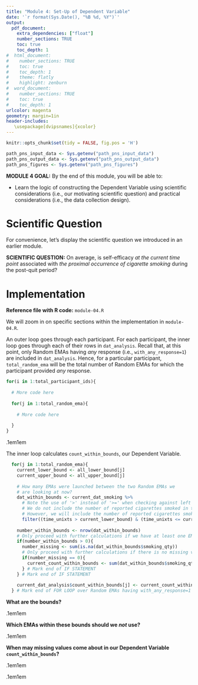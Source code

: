```yaml
---
title: "Module 4: Set-Up of Dependent Variable"
date: '`r format(Sys.Date(), "%B %d, %Y")`'
output: 
  pdf_document:
    extra_dependencies: ["float"]
    number_sections: TRUE
    toc: true
    toc_depth: 1
#  html_document:
#    number_sections: TRUE
#    toc: true
#    toc_depth: 1
#    theme: flatly
#    highlight: zenburn
#  word_document:
#    number_sections: TRUE
#    toc: true
#    toc_depth: 1
urlcolor: magenta
geometry: margin=1in
header-includes:
   \usepackage[dvipsnames]{xcolor} 
---
```


```r
knitr::opts_chunk$set(tidy = FALSE, fig.pos = 'H')
```

```r
path_pns_input_data <- Sys.getenv("path_pns_input_data")
path_pns_output_data <- Sys.getenv("path_pns_output_data")
path_pns_figures <- Sys.getenv("path_pns_figures")
```


\vspace{0.75cm}

**MODULE 4 GOAL:** By the end of this module, you will be able to:

* Learn the logic of constructing the Dependent Variable using scientific considerations (i.e., our motivating scientific question) and practical considerations (i.e., the data collection design).


#  Scientific Question

For convenience, let's display the scientific question we introduced in an earlier module.

**SCIENTIFIC QUESTION:** On average, is self-efficacy *at the current time point* associated with *the proximal occurrence of cigarette smoking* during the post-quit period?


# Implementation

**Reference file with R code:** `module-04.R`

We will zoom in on specific sections within the implementation in `module-04.R`.

An outer loop goes through each participant. For each participant, the inner loop goes through each of their rows in `dat_analysis`. Recall that, at this point, only Random EMAs having *any* response (i.e., `with_any_response=1`) are included in `dat_analysis`. Hence, for a particular participant, `total_random_ema` will be the total number of Random EMAs for which the participant provided *any* response.

```r
for(i in 1:total_participant_ids){
  
  # More code here
  
  for(j in 1:total_random_ema){
    
    # More code here
    
  }
}
```

\fboxrule.1em\fboxsep1em
\fcolorbox{black}{blue!3}{\color{black}
\begin{minipage}[c][2in][t]{6.3in}
\sffamily Draw Figure Here.
\end{minipage}}


The inner loop calculates `count_within_bounds`, our Dependent Variable.

```r
  for(j in 1:total_random_ema){
    current_lower_bound <- all_lower_bound[j]
    current_upper_bound <- all_upper_bound[j]
    
    # How many EMAs were launched between the two Random EMAs we
    # are looking at now?
    dat_within_bounds <- current_dat_smoking %>% 
      # Note the use of '>' instead of '>=' when checking against left end point
      # We do not include the number of reported cigarettes smoked in the left end point 
      # However, we will include the number of reported cigarettes smoked in the right end point
      filter((time_unixts > current_lower_bound) & (time_unixts <= current_upper_bound))
    
    number_within_bounds <- nrow(dat_within_bounds)
    # Only proceed with further calculations if we have at least one EMA
    if(number_within_bounds > 0){
      number_missing <- sum(is.na(dat_within_bounds$smoking_qty))
      # Only proceed with further calculations if there is no missing value in smoking_qty
      if(number_missing == 0){
        current_count_within_bounds <- sum(dat_within_bounds$smoking_qty)
      } # Mark end of IF STATEMENT
    } # Mark end of IF STATEMENT
    
    current_dat_analysis$count_within_bounds[j] <- current_count_within_bounds
  } # Mark end of FOR LOOP over Random EMAs having with_any_response=1
```

**What are the bounds?**

\fboxrule.1em\fboxsep1em
\fcolorbox{black}{blue!3}{\color{black}
\begin{minipage}[c][2in][t]{6.3in}
\sffamily Draw Figure Here.
\end{minipage}}


**Which EMAs within these bounds should we *not* use?**

\fboxrule.1em\fboxsep1em
\fcolorbox{black}{blue!3}{\color{black}
\begin{minipage}[c][2in][t]{6.3in}
\sffamily Draw Figure Here.
\end{minipage}}



**When may missing values come about in our Dependent Variable `count_within_bounds`?**

\fboxrule.1em\fboxsep1em
\fcolorbox{black}{blue!3}{\color{black}
\begin{minipage}[c][2in][t]{6.3in}
\sffamily Draw Figure Here.
\end{minipage}}



\fboxrule.1em\fboxsep1em
\fcolorbox{black}{red!5}{\color{black}
\begin{minipage}[0.30in]{6.3in}
\begin{center}BREAK: Any questions?\end{center}
\end{minipage}}




